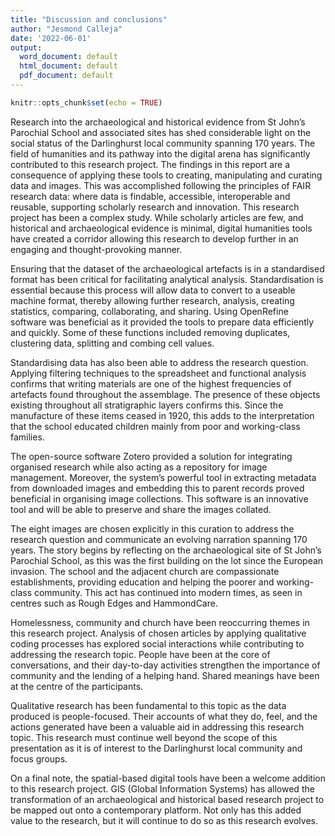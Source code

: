 ```yaml
---
title: "Discussion and conclusions"
author: "Jesmond Calleja"
date: '2022-06-01'
output:
  word_document: default
  html_document: default
  pdf_document: default
---
```


```r
knitr::opts_chunk$set(echo = TRUE)
```

Research into the archaeological and historical evidence from St John's Parochial School and associated sites has shed considerable light on the social status of the Darlinghurst local community spanning 170 years. The field of humanities and its pathway into the digital arena has significantly contributed to this research project. The findings in this report are a consequence of applying these tools to creating, manipulating and curating data and images. This was accomplished following the principles of FAIR research data: where data is findable, accessible, interoperable and reusable, supporting scholarly research and innovation. This research project has been a complex study. While scholarly articles are few, and historical and archaeological evidence is minimal, digital humanities tools have created a corridor allowing this research to develop further in an engaging and thought-provoking manner.

Ensuring that the dataset of the archaeological artefacts is in a standardised format has been critical for facilitating analytical analysis. Standardisation is essential because this process will allow data to convert to a useable machine format, thereby allowing further research, analysis, creating statistics, comparing, collaborating, and sharing. Using OpenRefine software was beneficial as it provided the tools to prepare data efficiently and quickly. Some of these functions included removing duplicates, clustering data, splitting and combing cell values.

Standardising data has also been able to address the research question. Applying filtering techniques to the spreadsheet and functional analysis confirms that writing materials are one of the highest frequencies of artefacts found throughout the assemblage. The presence of these objects existing throughout all stratigraphic layers confirms this. Since the manufacture of these items ceased in 1920, this adds to the interpretation that the school educated children mainly from poor and working-class families.

The open-source software Zotero provided a solution for integrating organised research while also acting as a repository for image management. Moreover, the system's powerful tool in extracting metadata from downloaded images and embedding this to parent records proved beneficial in organising image collections. This software is an innovative tool and will be able to preserve and share the images collated.

The eight images are chosen explicitly in this curation to address the research question and communicate an evolving narration spanning 170 years. The story begins by reflecting on the archaeological site of St John's Parochial School, as this was the first building on the lot since the European invasion. The school and the adjacent church are compassionate establishments, providing education and helping the poorer and working-class community. This act has continued into modern times, as seen in centres such as Rough Edges and HammondCare.

Homelessness, community and church have been reoccurring themes in this research project. Analysis of chosen articles by applying qualitative coding processes has explored social interactions while contributing to addressing the research topic. People have been at the core of conversations, and their day-to-day activities strengthen the importance of community and the lending of a helping hand. Shared meanings have been at the centre of the participants.

Qualitative research has been fundamental to this topic as the data produced is people-focused. Their accounts of what they do, feel, and the actions generated have been a valuable aid in addressing this research topic. This research must continue well beyond the scope of this presentation as it is of interest to the Darlinghurst local community and focus groups.

On a final note, the spatial-based digital tools have been a welcome addition to this research project. GIS (Global Information Systems) has allowed the transformation of an archaeological and historical based research project to be mapped out onto a contemporary platform. Not only has this added value to the research, but it will continue to do so as this research evolves.

